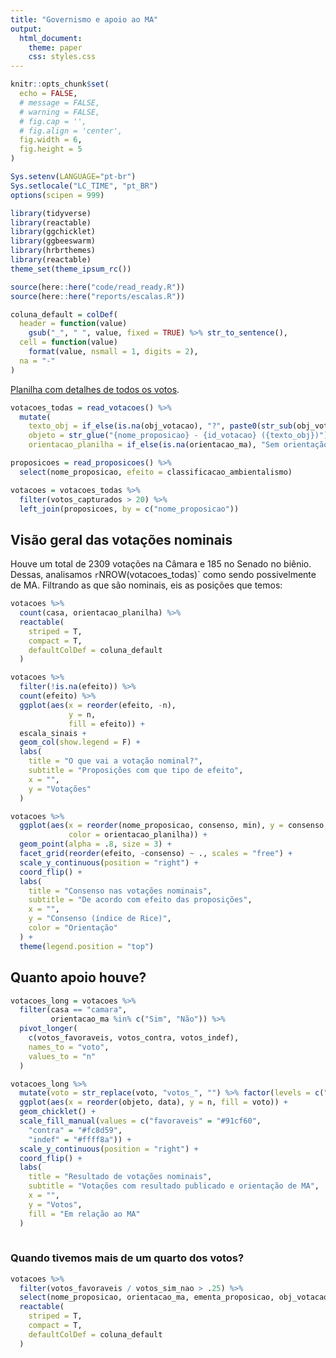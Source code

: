 ```yaml
---
title: "Governismo e apoio ao MA"
output:
  html_document:
    theme: paper
    css: styles.css
---
```


```r
knitr::opts_chunk$set(
  echo = FALSE,
  # message = FALSE,
  # warning = FALSE,
  # fig.cap = '',
  # fig.align = 'center',
  fig.width = 6,
  fig.height = 5
)

Sys.setenv(LANGUAGE="pt-br")
Sys.setlocale("LC_TIME", "pt_BR")
options(scipen = 999)
```

```r
library(tidyverse)
library(reactable)
library(ggchicklet)
library(ggbeeswarm)
library(hrbrthemes)
library(reactable)
theme_set(theme_ipsum_rc())

source(here::here("code/read_ready.R"))
source(here::here("reports/escalas.R"))

coluna_default = colDef(
  header = function(value)
    gsub("_", " ", value, fixed = TRUE) %>% str_to_sentence(),
  cell = function(value)
    format(value, nsmall = 1, digits = 2),
  na = "-"
)
```

[Planilha com detalhes de todos os votos](https://docs.google.com/spreadsheets/d/1vwSEPmk9AXFtkkBGajgREhIWKNfg0OosccQwk-7tiGM/edit#gid=0).

```r
votacoes_todas = read_votacoes() %>% 
  mutate(
    texto_obj = if_else(is.na(obj_votacao), "?", paste0(str_sub(obj_votacao, 1, 25), "...")),
    objeto = str_glue("{nome_proposicao} - {id_votacao} ({texto_obj})"), 
    orientacao_planilha = if_else(is.na(orientacao_ma), "Sem orientação", orientacao_ma)) 

proposicoes = read_proposicoes() %>% 
  select(nome_proposicao, efeito = classificacao_ambientalismo)

votacoes = votacoes_todas %>% 
  filter(votos_capturados > 20) %>% 
  left_join(proposicoes, by = c("nome_proposicao"))  
```

## Visão geral das votações nominais

Houve um total de 2309 votações na Câmara e 185 no Senado no biênio. Dessas, analisamos `r `NROW(votacoes_todas)` como sendo possivelmente de MA. Filtrando as que são nominais, eis as posições que temos: 


```r
votacoes %>% 
  count(casa, orientacao_planilha) %>% 
  reactable(
    striped = T, 
    compact = T, 
    defaultColDef = coluna_default
  )
```

```r
votacoes %>% 
  filter(!is.na(efeito)) %>% 
  count(efeito) %>% 
  ggplot(aes(x = reorder(efeito, -n), 
             y = n, 
             fill = efeito)) + 
  escala_sinais + 
  geom_col(show.legend = F) + 
  labs(
    title = "O que vai a votação nominal?", 
    subtitle = "Proposições com que tipo de efeito", 
    x = "", 
    y = "Votações"
  )
```


```r
votacoes %>% 
  ggplot(aes(x = reorder(nome_proposicao, consenso, min), y = consenso, 
             color = orientacao_planilha)) + 
  geom_point(alpha = .8, size = 3) + 
  facet_grid(reorder(efeito, -consenso) ~ ., scales = "free") + 
  scale_y_continuous(position = "right") +  
  coord_flip() + 
  labs(
    title = "Consenso nas votações nominais", 
    subtitle = "De acordo com efeito das proposições", 
    x = "", 
    y = "Consenso (índice de Rice)", 
    color = "Orientação"
  ) + 
  theme(legend.position = "top")
```

## Quanto apoio houve? 

```r
votacoes_long = votacoes %>%
  filter(casa == "camara",
         orientacao_ma %in% c("Sim", "Não")) %>%
  pivot_longer(
    c(votos_favoraveis, votos_contra, votos_indef),
    names_to = "voto",
    values_to = "n"
  )

votacoes_long %>% 
  mutate(voto = str_replace(voto, "votos_", "") %>% factor(levels = c("favoraveis", "indef", "contra"), ordered = T)) %>% 
  ggplot(aes(x = reorder(objeto, data), y = n, fill = voto)) + 
  geom_chicklet() + 
  scale_fill_manual(values = c("favoraveis" = "#91cf60",
    "contra" = "#fc8d59",
    "indef" = "#ffff8a")) +
  scale_y_continuous(position = "right") +  
  coord_flip() + 
  labs(
    title = "Resultado de votações nominais", 
    subtitle = "Votações com resultado publicado e orientação de MA", 
    x = "",
    y = "Votos",
    fill = "Em relação ao MA"
  )
  
```

### Quando tivemos mais de um quarto dos votos? 

```r
votacoes %>% 
  filter(votos_favoraveis / votos_sim_nao > .25) %>% 
  select(nome_proposicao, orientacao_ma, ementa_proposicao, obj_votacao, resumo, data, apoio, efeito) %>% 
  reactable(
    striped = T, 
    compact = T, 
    defaultColDef = coluna_default
  )  
```

